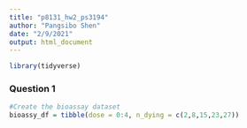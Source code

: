 ```yaml
---
title: "p8131_hw2_ps3194"
author: "Pangsibo Shen"
date: "2/9/2021"
output: html_document
---
```


```r
library(tidyverse)
```


### Question 1


```r
#Create the bioassay dataset
bioassy_df = tibble(dose = 0:4, n_dying = c(2,8,15,23,27))
```

